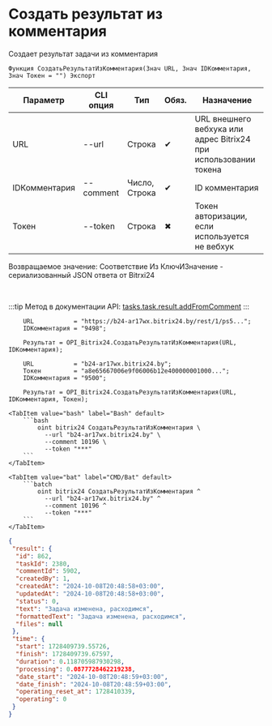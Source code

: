 ﻿---
sidebar_position: 7
---


# Создать результат из комментария
 Создает результат задачи из комментария



`Функция СоздатьРезультатИзКомментария(Знач URL, Знач IDКомментария, Знач Токен = "") Экспорт`

  | Параметр | CLI опция | Тип | Обяз. | Назначение |
  |-|-|-|-|-|
  | URL | --url | Строка | &#x2714; | URL внешнего вебхука или адрес Bitrix24 при использовании токена |
  | IDКомментария | --comment | Число, Строка | &#x2714; | ID комментария |
  | Токен | --token | Строка | &#x2716; | Токен авторизации, если используется не вебхук |

  
  Возвращаемое значение:   Соответствие Из КлючИЗначение - сериализованный JSON ответа от Bitrxi24

<br/>

:::tip
Метод в документации API: [tasks.task.result.addFromComment](https://dev.1c-bitrix.ru/rest_help/tasks/task/tasks/tasks_task_result_addFromComment.php)
:::
<br/>



```bsl title="Пример использования для 1С:Предприятие/OneScript"
    URL           = "https://b24-ar17wx.bitrix24.by/rest/1/ps5...";
    IDКомментария = "9498";

    Результат = OPI_Bitrix24.СоздатьРезультатИзКомментария(URL, IDКомментария);

    URL           = "b24-ar17wx.bitrix24.by";
    Токен         = "a8e65667006e9f06006b12e400000001000...";
    IDКомментария = "9500";

    Результат = OPI_Bitrix24.СоздатьРезультатИзКомментария(URL, IDКомментария, Токен);
```
    

 <Tabs>
  
    <TabItem value="bash" label="Bash" default>
        ```bash
            oint bitrix24 СоздатьРезультатИзКомментария \
              --url "b24-ar17wx.bitrix24.by" \
              --comment 10196 \
              --token "***"
        ```
    </TabItem>
  
    <TabItem value="bat" label="CMD/Bat" default>
        ```batch
            oint bitrix24 СоздатьРезультатИзКомментария ^
              --url "b24-ar17wx.bitrix24.by" ^
              --comment 10196 ^
              --token "***"
        ```
    </TabItem>
</Tabs>


```json title="Результат"
{
 "result": {
  "id": 862,
  "taskId": 2380,
  "commentId": 5902,
  "createdBy": 1,
  "createdAt": "2024-10-08T20:48:58+03:00",
  "updatedAt": "2024-10-08T20:48:58+03:00",
  "status": 0,
  "text": "Задача изменена, расходимся",
  "formattedText": "Задача изменена, расходимся",
  "files": null
 },
 "time": {
  "start": 1728409739.55726,
  "finish": 1728409739.67597,
  "duration": 0.118705987930298,
  "processing": 0.0877728462219238,
  "date_start": "2024-10-08T20:48:59+03:00",
  "date_finish": "2024-10-08T20:48:59+03:00",
  "operating_reset_at": 1728410339,
  "operating": 0
 }
}
```
